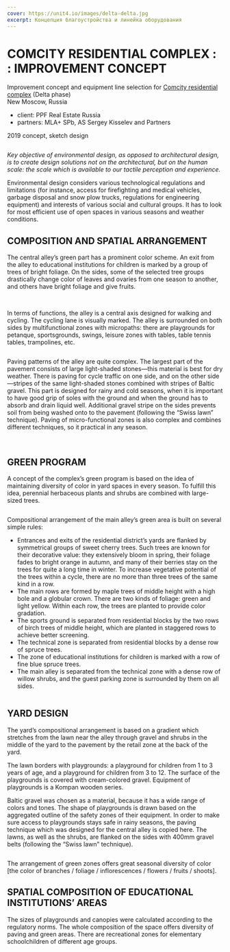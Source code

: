 ```yaml
---
cover: https://unit4.io/images/delta-delta.jpg
excerpt: Концепция благоустройства и линейка оборудования
---
```


# COMCITY RESIDENTIAL COMPLEX : : IMPROVEMENT CONCEPT

Improvement concept and equipment line selection for [Comcity residential complex](http://comcity.com.ru) (Delta phase) <br/>
New Moscow, Russia

- client: PPF Real Estate Russia
- partners: MLA+ SPb, AS Sergey Kisselev and Partners

2019 concept, sketch design

<Image src="/images/delta-01.jpg" alt="" />

_Key objective of environmental design, as opposed to architectural design, is to create design solutions not on the architectural, but on the human scale: the scale which is available to our tactile perception and experience._

Environmental design considers various technological regulations and limitations (for instance, access for firefighting and medical vehicles, garbage disposal and snow plow trucks, regulations for engineering equipment) and interests of various social and cultural groups. It has to look for most efficient use of open spaces in various seasons and weather conditions.

## COMPOSITION AND SPATIAL ARRANGEMENT

The central alley’s green part has a prominent color scheme. An exit from the alley to educational institutions for children is marked by a group of trees of bright foliage. On the sides, some of the selected tree groups drastically change color of leaves and ovaries from one season to another, and others have bright foliage and give fruits.

<Carousel effect='crossfade'>
	<Image src="/images/delta-03.jpg" alt="" />
	<Image src="/images/delta-03_1.jpg" alt="" />
	<Image src="/images/delta-03_2.jpg" alt="" />
	<Image src="/images/delta-03_3.jpg" alt="" />
	<Image src="/images/delta-03_4.jpg" alt="" />
</Carousel>

In terms of functions, the alley is a central axis designed for walking and cycling. The cycling lane is visually marked. The alley is surrounded on both sides by multifunctional zones with micropaths: there are playgrounds for petanque, sportsgrounds, swings, leisure zones with tables, table tennis tables, trampolines, etc.

<Image src="/images/delta-11.jpg" alt="" />

Paving patterns of the alley are quite complex. The largest part of the pavement consists of large light-shaded stones—this material is best for dry weather. There is paving for cycle traffic on one side, and on the other side—stripes of the same light-shaded stones combined with stripes of Baltic gravel. This part is designed for rainy and cold seasons, when it is important to have good grip of soles with the ground and when the ground has to absorb and drain liquid well. Additional gravel stripe on the sides prevents soil from being washed onto to the pavement (following the “Swiss lawn” technique). Paving of micro-functional zones is also complex and combines different techniques, so it practical in any season.

<Image src="/images/delta-02.jpg" alt="" />

<Image src="/images/delta-04.jpg" alt="" />

## GREEN PROGRAM

A concept of the complex’s green program is based on the idea of maintaining diversity of color in yard spaces in every season. To fulfill this idea, perennial herbaceous plants and shrubs are combined with large-sized trees.

<Image src="/images/delta-06.jpg" alt="" />

Compositional arrangement of the main alley’s green area is built on several simple rules:
- Entrances and exits of the residential district’s yards are flanked by symmetrical groups of sweet cherry trees. Such trees are known for their decorative value: they extensively bloom in spring, their foliage fades to bright orange in autumn, and many of their berries stay on the trees for quite a long time in winter. To increase vegetative potential of the trees within a cycle, there are no more than three trees of the same kind in a row.
- The main rows are formed by maple trees of middle height with a high bole and a globular crown. There are two kinds of foliage: green and light yellow. Within each row, the trees are planted to provide color gradation.
- The sports ground is separated from residential blocks by the two rows of birch trees of middle height, which are planted in staggered rows to achieve better screening.
- The technical zone is separated from residential blocks by a dense row of spruce trees.
- The zone of educational institutions for children is marked with a row of fine blue spruce trees.
- The main alley is separated from the technical zone with a dense row of willow shrubs, and the guest parking zone is surrounded by them on all sides.

<Image src="/images/delta-05.jpg" alt="" />

## YARD DESIGN

The yard’s compositional arrangement is based on a gradient which stretches from the lawn near the alley through gravel and shrubs in the middle of the yard to the pavement by the retail zone at the back of the yard.

The lawn borders with playgrounds: a playground for children from 1 to 3 years of age, and a playground for children from 3 to 12. The surface of the playgrounds is covered with cream-colored gravel. Equipment of playgrounds is a Kompan wooden series.

Baltic gravel was chosen as a material, because it has a wide range of colors and tones. The shape of playgrounds is drawn based on the aggregated outline of the safety zones of their equipment. In order to make sure access to playgrounds stays safe in rainy seasons, the paving technique which was designed for the central alley is copied here. The lawns, as well as the shrubs, are flanked on the sides with 400mm gravel belts (following the “Swiss lawn” technique).

<Image src="/images/delta-08.jpg" alt="" />

The arrangement of green zones offers great seasonal diversity of color [the color of branches / foliage / inflorescences / flowers / fruits / shoots].


## SPATIAL COMPOSITION OF EDUCATIONAL INSTITUTIONS’ AREAS

The sizes of playgrounds and canopies were calculated according to the regulatory norms. The whole composition of the space offers diversity of paving and green areas. There are recreational zones for elementary schoolchildren of different age groups.

